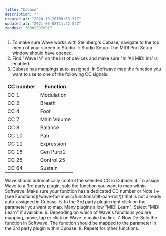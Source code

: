 ```yaml
---
title: "Cubase"
description: ""
created_at: "2020-10-26T09:53:31Z"
updated_at: "2021-06-08T11:42:54Z"
zendesk: 360029876017
---
```



<YouTube id="jOUOpD5h3X8" />



1. To make sure Wave works with Steinberg's Cubase, navigate to the top menu of your screen to Studio → Studio Setup. The MIDI Port Setup window should have opened.
2. Find "Wave IN" on the list of devices and make sure "In 'All MIDI Ins' is enabled.
3. Cubase has mappings auto-assigned. In Softwave map the function you want to use to one of the following CC signals:

<table class="table">
<thead>
<tr>
<th>CC number</th>
<th>Function</th>
</tr>
</thead>
<tbody>
<tr>
<td>CC 1</td>
<td>Modulation</td>
</tr>
<tr>
<td>CC 2</td>
<td>Breath</td>
</tr>
<tr>
<td>CC 4</td>
<td>Foot</td>
</tr>
<tr>
<td>CC 7</td>
<td>Main Volume</td>
</tr>
<tr>
<td>CC 8</td>
<td>Balance</td>
</tr>
<tr>
<td>CC 10</td>
<td>Pan</td>
</tr>
<tr>
<td>CC 11</td>
<td>Expression</td>
</tr>
<tr>
<td>CC 16</td>
<td>Gen Purp1</td>
</tr>
<tr>
<td>CC 25</td>
<td>Control 25</td>
</tr>
<tr>
<td>CC 64</td>
<td>Sustain</td>
</tr>
</tbody>
</table>
Wave should automatically control the selected CC in Cubase.
4. To assign Wave to a 3rd party plugin, solo the function you want to map within Softwave. Make sure your function has a dedicated CC number or Note (→ [see Functions](/wave-for-music/functions/tilt-pan-roll/)) that is not already auto-assigned in Cubase.
5. In the 3rd party plugin right click on the parameter you want to map. Many plugins allow "MIDI Learn". Select "MIDI Learn" if available.
6. Depending on which of Wave's functions you are mapping, move, tap or click on Wave to make the link.
7. Now De-Solo the function in Softwave. The function should be mapped to the parameter in the 3rd party plugin within Cubase.
8. Repeat for other functions.
